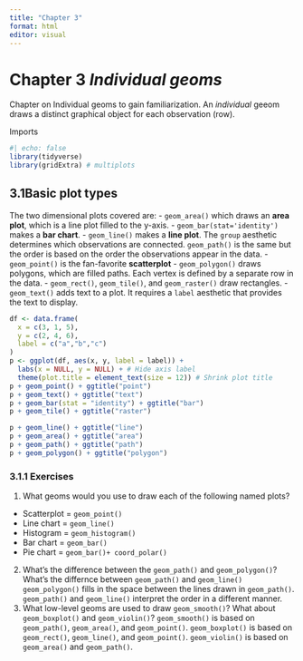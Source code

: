 ```yaml
---
title: "Chapter 3"
format: html
editor: visual
---
```


# Chapter 3 ***Individual geoms***

Chapter on Individual geoms to gain familiarization. An *individual* geeom draws a distinct graphical object for each observation (row).

Imports

```r
#| echo: false
library(tidyverse)
library(gridExtra) # multiplots
```

## 3.1Basic plot types

The two dimensional plots covered are: - `geom_area()` which draws an **area plot**, which is a line plot filled to the y-axis. - `geom_bar(stat='identity')` makes a **bar chart**. - `geom_line()` makes a **line plot**. The `group` aesthetic determines which observations are connected. `geom_path()` is the same but the order is based on the order the observations appear in the data. - `geom_point()` is the fan-favorite **scatterplot** - `geom_polygon()` draws polygons, which are filled paths. Each vertex is defined by a separate row in the data. - `geom_rect()`, `geom_tile()`, and `geom_raster()` draw rectangles. - `geom_text()` adds text to a plot. It requires a `label` aesthetic that provides the text to display.

```r
df <- data.frame(
  x = c(3, 1, 5), 
  y = c(2, 4, 6), 
  label = c("a","b","c")
)
p <- ggplot(df, aes(x, y, label = label)) + 
  labs(x = NULL, y = NULL) + # Hide axis label
  theme(plot.title = element_text(size = 12)) # Shrink plot title
p + geom_point() + ggtitle("point")
p + geom_text() + ggtitle("text")
p + geom_bar(stat = "identity") + ggtitle("bar")
p + geom_tile() + ggtitle("raster")
```

```r
p + geom_line() + ggtitle("line")
p + geom_area() + ggtitle("area")
p + geom_path() + ggtitle("path")
p + geom_polygon() + ggtitle("polygon")
```

### 3.1.1 Exercises

1)  What geoms would you use to draw each of the following named plots?

-   Scatterplot = `geom_point()`
-   Line chart = `geom_line()`
-   Histogram = `geom_histogram()`
-   Bar chart = `geom_bar()`
-   Pie chart = `geom_bar()+ coord_polar()`\

2)  What's the difference between the `geom_path()` and `geom_polygon()`? What's the differnce between `geom_path()` and `geom_line()` `geom_polygon()` fills in the space between the lines drawn in `geom_path()`. `geom_path()` and `geom_line()` interpret the order in a different manner.
3)  What low-level geoms are used to draw `geom_smooth()`? What about `geom_boxplot()` and `geom_violin()`? `geom_smooth()` is based on `geom_path()`, `geom_area()`, and `geom_point()`. `geom_boxplot()` is based on `geom_rect()`, `geom_line()`, and `geom_point()`. `geom_violin()` is based on `geom_area()` and `geom_path()`.
